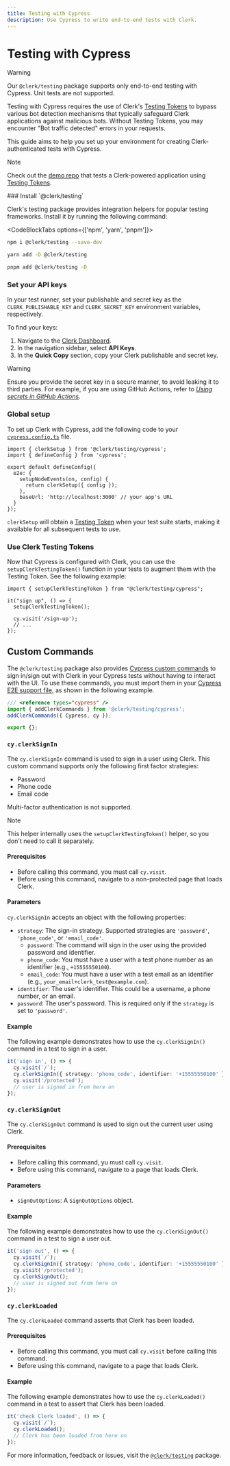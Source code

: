 ```yaml
---
title: Testing with Cypress
description: Use Cypress to write end-to-end tests with Clerk.
---
```


# Testing with Cypress

> [!WARNING]
> Our `@clerk/testing` package supports only end-to-end testing with Cypress. Unit tests are not supported.

Testing with Cypress requires the use of Clerk's [Testing Tokens](/docs/testing/overview#testing-tokens) to bypass various bot detection mechanisms that typically safeguard Clerk applications against malicious bots. Without Testing Tokens, you may encounter "Bot traffic detected" errors in your requests.

This guide aims to help you set up your environment for creating Clerk-authenticated tests with Cypress.

> [!NOTE]
> Check out the [demo repo](https://github.com/clerk/example-cypress-nextjs) that tests a Clerk-powered application using [Testing Tokens](/docs/testing/overview#testing-tokens).

<Steps>
### Install `@clerk/testing`

Clerk's testing package provides integration helpers for popular testing frameworks. Install it by running the following command:

<CodeBlockTabs options={['npm', 'yarn', 'pnpm']}>

```sh {{ filename: 'terminal' }}
npm i @clerk/testing --save-dev
```

```sh {{ filename: 'terminal' }}
yarn add -D @clerk/testing
```

```sh {{ filename: 'terminal' }}
pnpm add @clerk/testing -D
```

</CodeBlockTabs>


### Set your API keys

In your test runner, set your publishable and secret key as the `CLERK_PUBLISHABLE_KEY` and `CLERK_SECRET_KEY` environment variables, respectively.

To find your keys:
1. Navigate to the [Clerk Dashboard](https://dashboard.clerk.com/last-active?path=api-keys).
2. In the navigation sidebar, select **API Keys**.
3. In the **Quick Copy** section, copy your Clerk publishable and secret key.

> [!WARNING]
> Ensure you provide the secret key in a secure manner, to avoid leaking it to third parties. For example, if you are using GitHub Actions, refer to [*Using secrets in GitHub Actions*](https://docs.github.com/en/actions/security-guides/using-secrets-in-github-actions).


### Global setup

To set up Clerk with Cypress, add the following code to your [`cypress.config.ts`](https://docs.cypress.io/guides/references/configuration) file.

```tsx filename="cypress.config.ts"
import { clerkSetup } from '@clerk/testing/cypress';
import { defineConfig } from 'cypress';

export default defineConfig({
  e2e: {
    setupNodeEvents(on, config) {
      return clerkSetup({ config });
    },
    baseUrl: 'http://localhost:3000' // your app's URL
  }
});
```

`clerkSetup` will obtain a [Testing Token](/docs/testing/overview#testing-tokens) when your test suite starts, making it available for all subsequent tests to use.

### Use Clerk Testing Tokens

Now that Cypress is configured with Clerk, you can use the `setupClerkTestingToken()` function in your tests to augment them with the Testing Token. See the following example:

```tsx filename="my-test.cy.ts"
import { setupClerkTestingToken } from "@clerk/testing/cypress";

it("sign up", () => {
  setupClerkTestingToken();

  cy.visit('/sign-up');
  // ...
});
```

</Steps>

## Custom Commands

The `@clerk/testing` package also provides [Cypress custom commands](https://docs.cypress.io/api/cypress-api/custom-commands) to sign in/sign out with Clerk in your Cypress tests without having to interact with the UI.
To use these commands, you must import them in your [Cypress E2E support file](https://docs.cypress.io/guides/core-concepts/writing-and-organizing-tests#Support-file), as shown in the following example.

```ts {{ filename: 'cypress/support/e2e.ts' }}
/// <reference types="cypress" />
import { addClerkCommands } from '@clerk/testing/cypress';
addClerkCommands({ Cypress, cy });

export {};
```

### `cy.clerkSignIn`

The `cy.clerkSignIn` command is used to sign in a user using Clerk. This custom command supports only the following first factor strategies:

- Password
- Phone code
- Email code

Multi-factor authentication is not supported.

> [!NOTE]
> This helper internally uses the `setupClerkTestingToken()` helper, so you don't need to call it separately.

#### Prerequisites

- Before calling this command, you must call `cy.visit`.
- Before using this command, navigate to a non-protected page that loads Clerk.

#### Parameters

`cy.clerkSignIn` accepts an object with the following properties:

- `strategy`: The sign-in strategy. Supported strategies are `'password'`, `'phone_code'`, or `'email_code'`.
    - `password`: The command will sign in the user using the provided password and identifier.
    - `phone_code`: You must have a user with a test phone number as an identifier (e.g., `+15555550100`).
    - `email_code`: You must have a user with a test email as an identifier (e.g., `your_email+clerk_test@example.com`).
- `identifier`: The user's identifier. This could be a username, a phone number, or an email.
- `password`: The user's password. This is required only if the `strategy` is set to `'password'`.


#### Example

The following example demonstrates how to use the `cy.clerkSignIn()` command in a test to sign in a user.

```ts {{ filename: 'cypress/e2e/my-test.cy.ts'}}
it('sign in', () => {
  cy.visit(`/`);
  cy.clerkSignIn({ strategy: 'phone_code', identifier: '+15555550100' });
  cy.visit('/protected');
  // user is signed in from here on
});
```

### `cy.clerkSignOut`

The `cy.clerkSignOut` command is used to sign out the current user using Clerk.

#### Prerequisites

- Before calling this command, yu must call `cy.visit`.
- Before using this command, navigate to a page that loads Clerk.

#### Parameters

- `signOutOptions`: A `SignOutOptions` object.

#### Example

The following example demonstrates how to use the `cy.clerkSignOut()` command in a test to sign a user out.
```ts {{ filename: 'cypress/e2e/my-test.cy.ts'}}
it('sign out', () => {
  cy.visit(`/`);
  cy.clerkSignIn({ strategy: 'phone_code', identifier: '+15555550100' });
  cy.visit('/protected');
  cy.clerkSignOut();
  // user is signed out from here on
});
```

### `cy.clerkLoaded`

The `cy.clerkLoaded` command asserts that Clerk has been loaded.

#### Prerequisites

- Before calling this command, you must call `cy.visit` before calling this command.
- Before using this command, navigate to a page that loads Clerk.

#### Example

The following example demonstrates how to use the `cy.clerkLoaded()` command in a test to assert that Clerk has been loaded.
```ts {{ filename: 'cypress/e2e/my-test.cy.ts'}}
it('check Clerk loaded', () => {
  cy.visit(`/`);
  cy.clerkLoaded();
  // Clerk has been loaded from here on
});
```

For more information, feedback or issues, visit the [`@clerk/testing`](https://github.com/clerk/javascript/tree/main/packages/testing) package.
